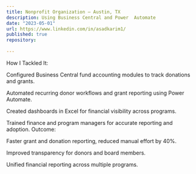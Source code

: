 ```yaml
---
title: Nonprofit Organization – Austin, TX
description: Using Business Central and Power  Automate 
date: "2023-05-01"
url: https://www.linkedin.com/in/asadkarim1/
published: true
repository: 
  
---
```

How I Tackled It:

Configured Business Central fund accounting modules to track donations and grants.

Automated recurring donor workflows and grant reporting using Power Automate.

Created dashboards in Excel for financial visibility across programs.

Trained finance and program managers for accurate reporting and adoption.
Outcome:

Faster grant and donation reporting, reduced manual effort by 40%.

Improved transparency for donors and board members.

Unified financial reporting across multiple programs.
